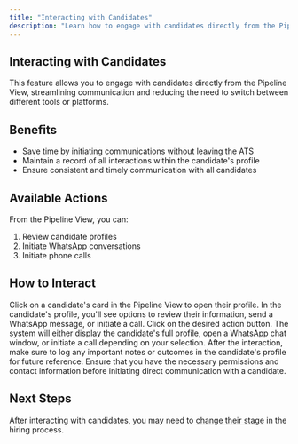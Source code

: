 ```yaml
---
title: "Interacting with Candidates"
description: "Learn how to engage with candidates directly from the Pipeline View"
---
```


## Interacting with Candidates

This feature allows you to engage with candidates directly from the Pipeline View, streamlining communication and reducing the need to switch between different tools or platforms.

## Benefits

- Save time by initiating communications without leaving the ATS
- Maintain a record of all interactions within the candidate's profile
- Ensure consistent and timely communication with all candidates

## Available Actions

From the Pipeline View, you can:

1. Review candidate profiles
2. Initiate WhatsApp conversations
3. Initiate phone calls

## How to Interact

<Steps>
  <Step title="Select a Candidate">
    Click on a candidate's card in the Pipeline View to open their profile.
  </Step>
  <Step title="Choose an Action">
    In the candidate's profile, you'll see options to review their information, send a WhatsApp message, or initiate a call.
  </Step>
  <Step title="Execute the Action">
    Click on the desired action button. The system will either display the candidate's full profile, open a WhatsApp chat window, or initiate a call depending on your selection.
  </Step>
  <Step title="Record the Interaction">
    After the interaction, make sure to log any important notes or outcomes in the candidate's profile for future reference.
  </Step>
</Steps>

<Warning>
  Ensure that you have the necessary permissions and contact information before initiating direct communication with a candidate.
</Warning>

## Next Steps

After interacting with candidates, you may need to [change their stage](/modules/ats-platform/candidate-list-view/changing-stage) in the hiring process.